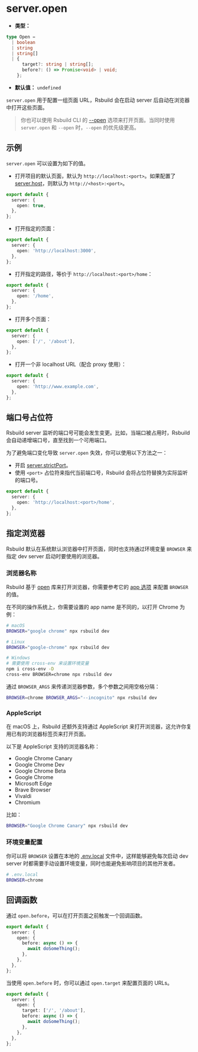# server.open

- **类型：**

```ts
type Open =
  | boolean
  | string
  | string[]
  | {
      target?: string | string[];
      before?: () => Promise<void> | void;
    };
```

- **默认值：** `undefined`

`server.open` 用于配置一组页面 URL，Rsbuild 会在启动 server 后自动在浏览器中打开这些页面。

> 你也可以使用 Rsbuild CLI 的 [--open](/guide/basic/cli#打开页面) 选项来打开页面。当同时使用 `server.open` 和 `--open` 时，`--open` 的优先级更高。

## 示例

`server.open` 可以设置为如下的值。

- 打开项目的默认页面，默认为 `http://localhost:<port>`。如果配置了 [server.host](/config/server/host)，则默认为 `http://<host>:<port>`。

```ts title="rsbuild.config.ts"
export default {
  server: {
    open: true,
  },
};
```

- 打开指定的页面：

```ts title="rsbuild.config.ts"
export default {
  server: {
    open: 'http://localhost:3000',
  },
};
```

- 打开指定的路径，等价于 `http://localhost:<port>/home`：

```ts title="rsbuild.config.ts"
export default {
  server: {
    open: '/home',
  },
};
```

- 打开多个页面：

```ts title="rsbuild.config.ts"
export default {
  server: {
    open: ['/', '/about'],
  },
};
```

- 打开一个非 localhost URL（配合 proxy 使用）：

```ts title="rsbuild.config.ts"
export default {
  server: {
    open: 'http://www.example.com',
  },
};
```

## 端口号占位符

Rsbuild server 监听的端口号可能会发生变更。比如，当端口被占用时，Rsbuild 会自动递增端口号，直至找到一个可用端口。

为了避免端口变化导致 `server.open` 失效，你可以使用以下方法之一：

- 开启 [server.strictPort](/config/server/strict-port)。
- 使用 `<port>` 占位符来指代当前端口号，Rsbuild 会将占位符替换为实际监听的端口号。

```ts title="rsbuild.config.ts"
export default {
  server: {
    open: 'http://localhost:<port>/home',
  },
};
```

## 指定浏览器

Rsbuild 默认在系统默认浏览器中打开页面，同时也支持通过环境变量 `BROWSER` 来指定 dev server 启动时要使用的浏览器。

### 浏览器名称

Rsbuild 基于 [open](https://github.com/sindresorhus/open) 库来打开浏览器，你需要参考它的 [app 选项](https://github.com/sindresorhus/open?tab=readme-ov-file#app) 来配置 `BROWSER` 的值。

在不同的操作系统上，你需要设置的 app name 是不同的，以打开 Chrome 为例：

```bash
# macOS
BROWSER="google chrome" npx rsbuild dev

# Linux
BROWSER="google-chrome" npx rsbuild dev

# Windows
# 需要使用 cross-env 来设置环境变量
npm i cross-env -D
cross-env BROWSER=chrome npx rsbuild dev
```

通过 `BROWSER_ARGS` 来传递浏览器参数，多个参数之间用空格分隔：

```bash
BROWSER=chrome BROWSER_ARGS="--incognito" npx rsbuild dev
```

### AppleScript

在 macOS 上，Rsbuild 还额外支持通过 AppleScript 来打开浏览器，这允许你复用已有的浏览器标签页来打开页面。

以下是 AppleScript 支持的浏览器名称：

- Google Chrome Canary
- Google Chrome Dev
- Google Chrome Beta
- Google Chrome
- Microsoft Edge
- Brave Browser
- Vivaldi
- Chromium

比如：

```bash
BROWSER="Google Chrome Canary" npx rsbuild dev
```

### 环境变量配置

你可以将 `BROWSER` 设置在本地的 [.env.local](/guide/advanced/env-vars#env-文件) 文件中，这样能够避免每次启动 dev server 时都需要手动设置环境变量，同时也能避免影响项目的其他开发者。

```bash
# .env.local
BROWSER=chrome
```

## 回调函数

通过 `open.before`，可以在打开页面之前触发一个回调函数。

```ts title="rsbuild.config.ts"
export default {
  server: {
    open: {
      before: async () => {
        await doSomeThing();
      },
    },
  },
};
```

当使用 `open.before` 时，你可以通过 `open.target` 来配置页面的 URLs。

```ts title="rsbuild.config.ts"
export default {
  server: {
    open: {
      target: ['/', '/about'],
      before: async () => {
        await doSomeThing();
      },
    },
  },
};
```
